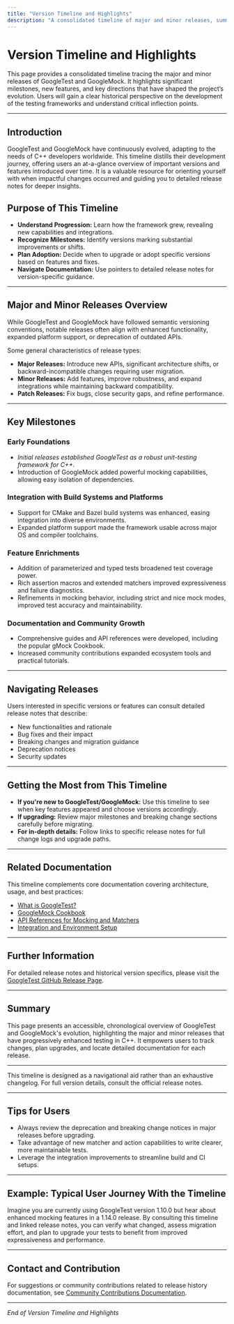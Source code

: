 ```yaml
---
title: "Version Timeline and Highlights"
description: "A consolidated timeline of major and minor releases, summarizing significant milestones and new directions for GoogleTest and GoogleMock. This page orients users to the project's historical progression and key inflection points, with pointers to further details per release."
---
```


# Version Timeline and Highlights

This page provides a consolidated timeline tracing the major and minor releases of GoogleTest and GoogleMock. It highlights significant milestones, new features, and key directions that have shaped the project’s evolution. Users will gain a clear historical perspective on the development of the testing frameworks and understand critical inflection points.

---

## Introduction

GoogleTest and GoogleMock have continuously evolved, adapting to the needs of C++ developers worldwide. This timeline distills their development journey, offering users an at-a-glance overview of important versions and features introduced over time. It is a valuable resource for orienting yourself with when impactful changes occurred and guiding you to detailed release notes for deeper insights.

## Purpose of This Timeline

- **Understand Progression:** Learn how the framework grew, revealing new capabilities and integrations.
- **Recognize Milestones:** Identify versions marking substantial improvements or shifts.
- **Plan Adoption:** Decide when to upgrade or adopt specific versions based on features and fixes.
- **Navigate Documentation:** Use pointers to detailed release notes for version-specific guidance.

---

## Major and Minor Releases Overview

While GoogleTest and GoogleMock have followed semantic versioning conventions, notable releases often align with enhanced functionality, expanded platform support, or deprecation of outdated APIs.

Some general characteristics of release types:

- **Major Releases:** Introduce new APIs, significant architecture shifts, or backward-incompatible changes requiring user migration.
- **Minor Releases:** Add features, improve robustness, and expand integrations while maintaining backward compatibility.
- **Patch Releases:** Fix bugs, close security gaps, and refine performance.

---

## Key Milestones

### Early Foundations
- *Initial releases established GoogleTest as a robust unit-testing framework for C++.*
- Introduction of GoogleMock added powerful mocking capabilities, allowing easy isolation of dependencies.

### Integration with Build Systems and Platforms
- Support for CMake and Bazel build systems was enhanced, easing integration into diverse environments.
- Expanded platform support made the framework usable across major OS and compiler toolchains.

### Feature Enrichments
- Addition of parameterized and typed tests broadened test coverage power.
- Rich assertion macros and extended matchers improved expressiveness and failure diagnostics.
- Refinements in mocking behavior, including strict and nice mock modes, improved test accuracy and maintainability.

### Documentation and Community Growth
- Comprehensive guides and API references were developed, including the popular gMock Cookbook.
- Increased community contributions expanded ecosystem tools and practical tutorials.

---

## Navigating Releases

Users interested in specific versions or features can consult detailed release notes that describe:

- New functionalities and rationale
- Bug fixes and their impact
- Breaking changes and migration guidance
- Deprecation notices
- Security updates

---

## Getting the Most from This Timeline

- **If you're new to GoogleTest/GoogleMock:** Use this timeline to see when key features appeared and choose versions accordingly.
- **If upgrading:** Review major milestones and breaking change sections carefully before migrating.
- **For in-depth details:** Follow links to specific release notes for full change logs and upgrade paths.

---

## Related Documentation

This timeline complements core documentation covering architecture, usage, and best practices:

- [What is GoogleTest?](/overview/product-intro/what-is-googletest)
- [GoogleMock Cookbook](docs/gmock_cook_book.md)
- [API References for Mocking and Matchers](/api-reference/mocking-and-matcher-api/matcher-api)
- [Integration and Environment Setup](/guides/integration-and-environment/platforms-support)

---

## Further Information

For detailed release notes and historical version specifics, please visit the [GoogleTest GitHub Release Page](https://github.com/google/googletest/releases).

---

## Summary

This page presents an accessible, chronological overview of GoogleTest and GoogleMock's evolution, highlighting the major and minor releases that have progressively enhanced testing in C++. It empowers users to track changes, plan upgrades, and locate detailed documentation for each release.

---

<Info>
This timeline is designed as a navigational aid rather than an exhaustive changelog. For full version details, consult the official release notes.
</Info>

---

## Tips for Users

- Always review the deprecation and breaking change notices in major releases before upgrading.
- Take advantage of new matcher and action capabilities to write clearer, more maintainable tests.
- Leverage the integration improvements to streamline build and CI setups.

---

## Example: Typical User Journey With the Timeline

Imagine you are currently using GoogleTest version 1.10.0 but hear about enhanced mocking features in a 1.14.0 release. By consulting this timeline and linked release notes, you can verify what changed, assess migration effort, and plan to upgrade your tests to benefit from improved expressiveness and performance.

---

## Contact and Contribution

For suggestions or community contributions related to release history documentation, see [Community Contributions Documentation](docs/faq/support-community/faq-community-contributions.md).


---

*End of Version Timeline and Highlights*